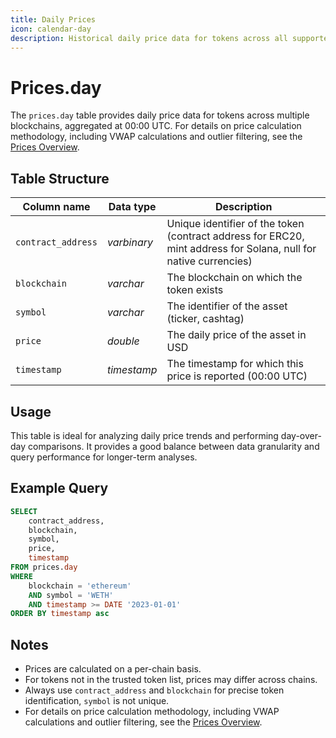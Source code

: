 ```yaml
---
title: Daily Prices
icon: calendar-day
description: Historical daily price data for tokens across all supported blockchains, aggregated at 00:00 UTC
---
```


# Prices.day

The `prices.day` table provides daily price data for tokens across multiple blockchains, aggregated at 00:00 UTC.
For details on price calculation methodology, including VWAP calculations and outlier filtering, see the [Prices Overview](/data-catalog/curated/prices/overview#methodology).

## Table Structure

| Column name        | Data type   | Description                                   |
| ------------------ | ----------- | --------------------------------------------- |
| `contract_address` | _varbinary_ | Unique identifier of the token (contract address for ERC20, mint address for Solana, null for native currencies) |
| `blockchain`       | _varchar_   | The blockchain on which the token exists      |
| `symbol`           | _varchar_   | The identifier of the asset (ticker, cashtag) |
| `price`            | _double_    | The daily price of the asset in USD           |
| `timestamp`        | _timestamp_ | The timestamp for which this price is reported (00:00 UTC) |

## Usage

This table is ideal for analyzing daily price trends and performing day-over-day comparisons. It provides a good balance between data granularity and query performance for longer-term analyses.

## Example Query

```sql
SELECT 
    contract_address,
    blockchain,
    symbol,
    price,
    timestamp
FROM prices.day
WHERE 
    blockchain = 'ethereum' 
    AND symbol = 'WETH'
    AND timestamp >= DATE '2023-01-01'
ORDER BY timestamp asc
```

## Notes

- Prices are calculated on a per-chain basis.
- For tokens not in the trusted token list, prices may differ across chains.
- Always use `contract_address` and `blockchain` for precise token identification, `symbol` is not unique.
- For details on price calculation methodology, including VWAP calculations and outlier filtering, see the [Prices Overview](/data-catalog/curated/prices/overview#methodology).
